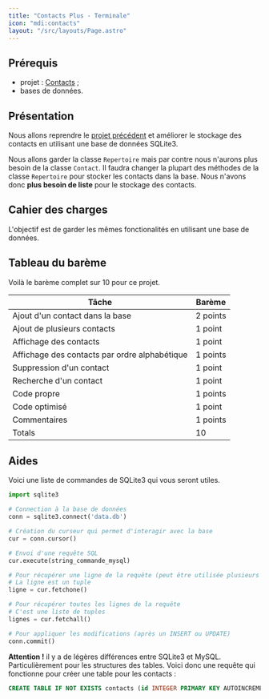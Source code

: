 ```yaml
---
title: "Contacts Plus - Terminale"
icon: "mdi:contacts"
layout: "/src/layouts/Page.astro"
---
```


## Prérequis

  * projet : [Contacts](contacts) ;
  * bases de données.

## Présentation

Nous allons reprendre le [projet précédent](/cours/listes/projet) et améliorer
le stockage des contacts en utilisant une base de données SQLite3.

Nous allons garder la classe `Repertoire` mais par contre nous n'aurons plus
besoin de la classe `Contact`. Il faudra changer la plupart des méthodes de la
classe `Repertoire` pour stocker les contacts dans la base. Nous n'avons donc
**plus besoin de liste** pour le stockage des contacts.

## Cahier des charges

L'objectif est de garder les mêmes fonctionalités en utilisant une base de
données.

## Tableau du barème

Voilà le barème complet sur 10 pour ce projet.

Tâche | Barème  
---|---  
Ajout d'un contact dans la base | 2 points  
Ajout de plusieurs contacts | 1 point  
Affichage des contacts | 1 point  
Affichage des contacts par ordre alphabétique | 1 points  
Suppression d'un contact | 1 point  
Recherche d'un contact | 1 point  
Code propre | 1 points  
Code optimisé | 1 point  
Commentaires | 1 points  
Totals | 10  
  
## Aides

Voici une liste de commandes de SQLite3 qui vous seront utiles.

```python
import sqlite3

# Connection à la base de données
conn = sqlite3.connect('data.db')

# Création du curseur qui permet d'interagir avec la base
cur = conn.cursor()

# Envoi d'une requête SQL
cur.execute(string_commande_mysql)

# Pour récupérer une ligne de la requête (peut être utilisée plusieurs fois)
# La ligne est un tuple
ligne = cur.fetchone()

# Pour récupérer toutes les lignes de la requête
# C'est une liste de tuples
lignes = cur.fetchall()

# Pour appliquer les modifications (après un INSERT ou UPDATE)
conn.commit()
```

**Attention !** il y a de légères différences entre SQLite3 et MySQL.
Particulièrement pour les structures des tables. Voici donc une requête qui
fonctionne pour créer une table pour les contacts :

```sql
CREATE TABLE IF NOT EXISTS contacts (id INTEGER PRIMARY KEY AUTOINCREMENT, nom TEXT, prenom TEXT, telephone INTEGER)
```
